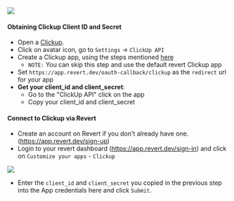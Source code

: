 <img src="https://res.cloudinary.com/dfcnic8wq/image/upload/v1705659875/Revert/Docs/z2rdlebqxvqxu9kiyfew.png" />

#### Obtaining Clickup Client ID and Secret

-   Open a [Clickup](https://app.clickup.com/signup).
-   Click on avatar icon, go to `Settings` -> `ClickUp API`
-   Create a Clickup app, using the steps mentioned [here](https://clickup.com/api/developer-portal/authentication/#step-1-create-an-oauth-app)
    -   `NOTE:` You can skip this step and use the default revert Clickup app
-   Set `https://app.revert.dev/oauth-callback/clickup` as the `redirect` url for your app
-   **Get your client_id and client_secret**:
    -   Go to the "ClickUp API" click on the app
    -   Copy your client_id and client_secret

#### Connect to Clickup via Revert

-   Create an account on Revert if you don't already have one. (https://app.revert.dev/sign-up)
-   Login to your revert dashboard (https://app.revert.dev/sign-in) and click on `Customize your apps` - `Clickup`

<img src="https://res.cloudinary.com/dfcnic8wq/image/upload/v1705652583/Revert/Docs/nwlrrom2sw5xj7dsgznv.png" />

-   Enter the `client_id` and `client_secret` you copied in the previous step into the App credentials here and click `Submit`.
